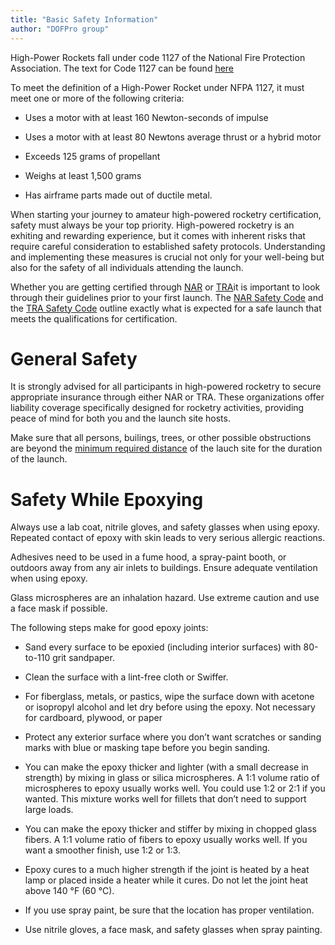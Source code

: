 ```yaml
---
title: "Basic Safety Information"
author: "DOFPro group"
---
```

High-Power Rockets fall under code 1127 of the National Fire Protection Association. The text for Code 1127 can be found [here][NFPA]

To meet the definition of a High-Power Rocket under NFPA 1127, it must meet one or more of the following criteria:

* Uses a motor with at least 160 Newton-seconds of impulse

* Uses a motor with at least 80 Newtons average thrust or a hybrid motor

* Exceeds 125 grams of propellant

* Weighs at least 1,500 grams

* Has airframe parts made out of ductile metal.

When starting your journey to amateur high-powered rocketry certification, safety must always be your top priority. High-powered rocketry is an exhiting and rewarding experience, but it comes with inherent risks that require careful consideration to established safety protocols. Understanding and implementing these measures is crucial not only for your well-being but also for the safety of all individuals attending the launch.

Whether you are getting certified through [NAR][NAR] or [TRA][TRA]it is important to look through their guidelines prior to your first launch. The [NAR Safety Code](https://www.nar.org/safety-codes-2/) and the [TRA Safety Code](https://www.tripoli.org/content.aspx?page_id=22&club_id=795696&module_id=520420) outline exactly what is expected for a safe launch that meets the qualifications for certification.

# General Safety 

It is strongly advised for all participants in high-powered rocketry to secure appropriate insurance through either NAR or TRA. These organizations offer liability coverage specifically designed for rocketry activities, providing peace of mind for both you and the launch site hosts.

Make sure that all persons, builings, trees, or other possible obstructions are beyond the [minimum required distance][NARSC] of the lauch site for the duration of the launch.




# Safety While Epoxying
Always use a lab coat, nitrile gloves, and safety glasses when using epoxy. Repeated contact of epoxy with skin leads to very serious allergic reactions.

Adhesives need to be used in a fume hood, a spray-paint booth, or outdoors away from any air inlets to buildings. Ensure adequate ventilation when using epoxy.

Glass microspheres are an inhalation hazard. Use extreme caution and use a face mask if possible.

The following steps make for good epoxy joints:

* Sand every surface to be epoxied (including interior surfaces) with 80-to-110 grit sandpaper.

* Clean the surface with a lint-free cloth or Swiffer.

* For fiberglass, metals, or pastics, wipe the surface down with acetone or isopropyl alcohol and let dry before using the epoxy. Not necessary for cardboard, plywood, or paper

* Protect any exterior surface where you don't want scratches or sanding marks with blue or masking tape before you begin sanding.

* You can make the epoxy thicker and lighter (with a small decrease in strength) by mixing in glass or silica microspheres. A 1:1 volume ratio of microspheres to epoxy usually works well. You could use 1:2 or 2:1 if you wanted. This mixture works well for fillets that don't need to support large loads.

* You can make the epoxy thicker and stiffer by mixing in chopped glass fibers. A 1:1 volume ratio of fibers to epoxy usually works well. If you want a smoother finish, use 1:2 or 1:3.

* Epoxy cures to a much higher strength if the joint is heated by a heat lamp or placed inside a heater while it cures. Do not let the joint heat above 140 °F (60 °C).

* If you use spray paint, be sure that the location has proper ventilation.

* Use nitrile gloves, a face mask, and safety glasses when spray painting.







[TRA]: http://www.tripoli.org
[NAR]: http://www.nar.org
[NFPA]: https://www.bing.com/ck/a?!&&p=bdc0f0e690ebf6ebJmltdHM9MTcyNzQ4MTYwMCZpZ3VpZD0zZGZjOTQ2Yy1iNTBmLTYwNGItMjIzOC04MDg0YjRmMTYxY2MmaW5zaWQ9NTIxOQ&ptn=3&ver=2&hsh=3&fclid=3dfc946c-b50f-604b-2238-8084b4f161cc&psq=nfpa+code+1127+pdf&u=a1aHR0cHM6Ly93d3cubmZwYS5vcmcvY29kZXMtYW5kLXN0YW5kYXJkcy9uZnBhLTExMjctc3RhbmRhcmQtZGV2ZWxvcG1lbnQvMTEyNw&ntb=1
[NARSC]: https://www.bing.com/ck/a?!&&p=b980187ecbbbdd58JmltdHM9MTcyNzQ4MTYwMCZpZ3VpZD0zZGZjOTQ2Yy1iNTBmLTYwNGItMjIzOC04MDg0YjRmMTYxY2MmaW5zaWQ9NTQ2MQ&ptn=3&ver=2&hsh=3&fclid=3dfc946c-b50f-604b-2238-8084b4f161cc&psq=rocketry+minimum+distance+chart&u=a1aHR0cHM6Ly93d3cubmFyLm9yZy9zYWZldHktaW5mb3JtYXRpb24vbW9kZWwtcm9ja2V0LXNhZmV0eS1jb2RlLw&ntb=1